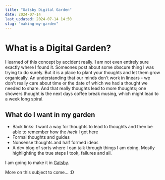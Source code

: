 ```yaml
---
title: "Gatsby Digital Garden" 
date: 2024-07-14
last_updated: 2024-07-14 14:50
slug: "making-my-garden"
---
```

# What is a Digital Garden? 

I learned of this concept by accident really. I am not even entirely sure exactly where I found it. Someones post about some obscure thing I was trying to do surely. But it is a place to plant your thoughts and let them grow organically. An understanding that our minds don't work in linears - we don't really care about time or the date of which we had a thought we needed to share. And that really thoughts lead to more thoughts; one showers thought is the next days coffee break musing, which might lead to a week long spiral. 

## What do I want in my garden
* Back links: I want a way for thoughts to lead to thoughts and then be able to remember how the *heck* I got here
* Formal thoughts and guides
* Nonsense thoughts and half formed ideas
* A dev blog of sorts where I can talk through things I am doing. Mostly highlighting the true steps I took, failures and all. 

I am going to make it in [Gatsby](../gatsby-website). 

More on this subject to come... :D 
